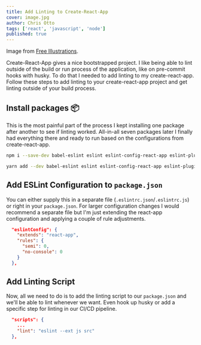 ```yaml
---
title: Add Linting to Create-React-App
cover: image.jpg
author: Chris Otto
tags: ['react', 'javascript', 'node']
published: true
---
```


Image from [Free Illustrations](https://freellustrations.com/).

Create-React-App gives a nice bootstrapped project. I like being able to lint outside of the build or run process of the application, like on pre-commit hooks with husky. To do that I needed to add linting to my create-react-app. Follow these steps to add linting to your create-react-app project and get linting outside of your build process.

## Install packages 📦

This is the most painful part of the process I kept installing one package after another to see if linting worked. All-in-all seven packages later I finally had everything there and ready to run based on the configurations from create-react-app.

```bash
npm i --save-dev babel-eslint eslint eslint-config-react-app eslint-plugin-flowtype eslint-plugin-import eslint-plugin-jsx-a11y eslint-plugin-react eslint-plugin-react-hooks react-test-renderer
```

```bash
yarn add --dev babel-eslint eslint eslint-config-react-app eslint-plugin-flowtype eslint-plugin-import eslint-plugin-jsx-a11y eslint-plugin-react eslint-plugin-react-hooks react-test-renderer
```

## Add ESLint Configuration to `package.json`

You can either supply this in a separate file (`.eslintrc.json`/`.eslintrc.js`) or right in your `package.json`. For larger configuration changes I would recommend a separate file but I'm just extending the react-app configuration and applying a couple of rule adjustments.

```json
  "eslintConfig": {
    "extends": "react-app",
    "rules": {
      "semi": 0,
      "no-console": 0
    }
  },
```

## Add Linting Script

Now, all we need to do is to add the linting script to our `package.json` and we'll be able to lint whenever we want. Even hook up husky or add a specific step for linting in our CI/CD pipeline.

```json
  "scripts": {
    ...
    "lint": "eslint --ext js src"
  },
```
